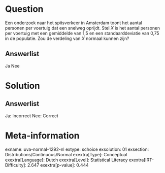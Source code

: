 Question
========

Een onderzoek naar het spitsverkeer in Amsterdam toont het aantal
personen per voertuig dat een snelweg oprijdt. Stel *X* is het aantal
personen per voertuig met een gemiddelde van 1,5 en een
standaarddeviatie van 0,75 in de populatie. Zou de verdeling van *X*
normaal kunnen zijn?

Answerlist
----------

Ja
Nee

Solution
========

Answerlist
----------

Ja: Incorrect
Nee: Correct

Meta-information
================
exname: uva-normal-1292-nl
extype: schoice
exsolution: 01
exsection: Distributions/Continuous/Normal
exextra[Type]: Conceptual
exextra[Language]: Dutch
exextra[Level]: Statistical Literacy
exextra[IRT-Difficulty]: 2.647
exextra[p-value]: 0.444
